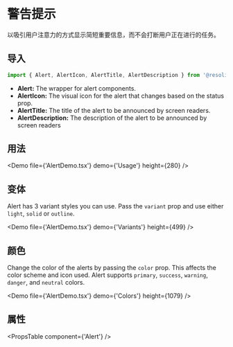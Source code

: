 # 警告提示

以吸引用户注意力的方式显示简短重要信息，而不会打断用户正在进行的任务。

## 导入

```javascript
import { Alert, AlertIcon, AlertTitle, AlertDescription } from '@resolid/nxt-ui';
```

- **Alert:** The wrapper for alert components.
- **AlertIcon:** The visual icon for the alert that changes based on the status prop.
- **AlertTitle:** The title of the alert to be announced by screen readers.
- **AlertDescription:** The description of the alert to be announced by screen readers

## 用法

<Demo file={'AlertDemo.tsx'} demo={'Usage'} height={280} />

## 变体

Alert has 3 variant styles you can use. Pass the `variant` prop and use either `light`, `solid` or `outline`.

<Demo file={'AlertDemo.tsx'} demo={'Variants'} height={499} />

## 颜色

Change the color of the alerts by passing the `color` prop. This affects the color scheme and icon used. Alert supports `primary`, `success`, `warning`, `danger`, and `neutral` colors.

<Demo file={'AlertDemo.tsx'} demo={'Colors'} height={1079} />

## 属性

<PropsTable component={'Alert'} />

